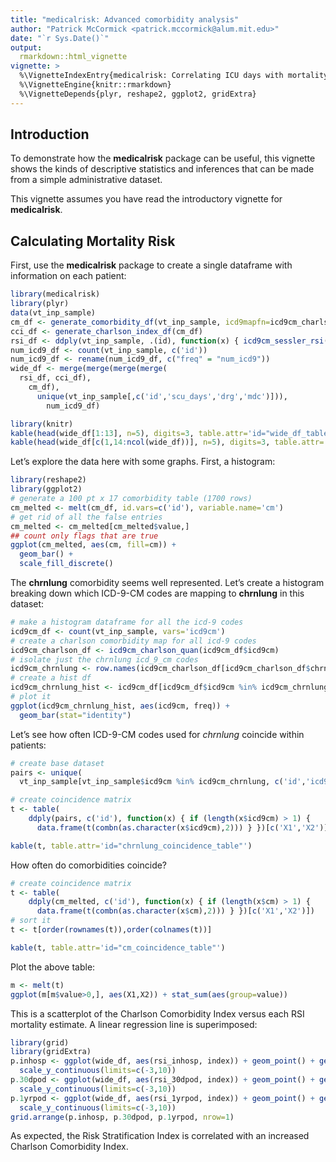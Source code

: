 ---
title: "medicalrisk: Advanced comorbidity analysis"
author: "Patrick McCormick <patrick.mccormick@alum.mit.edu>"
date: "`r Sys.Date()`"
output: 
  rmarkdown::html_vignette
vignette: >
  %\VignetteIndexEntry{medicalrisk: Correlating ICU days with mortality risk and comorbidities}
  %\VignetteEngine{knitr::rmarkdown}
  %\VignetteDepends{plyr, reshape2, ggplot2, gridExtra}
---

Introduction
------------
To demonstrate how the **medicalrisk** package can be useful, this vignette shows the kinds of 
descriptive statistics and inferences that can be made from a simple administrative dataset.

This vignette assumes you have read the introductory vignette for **medicalrisk**.

Calculating Mortality Risk
------------

First, use the **medicalrisk** package to create a single dataframe with information on each patient:

```{r}
library(medicalrisk)
library(plyr)
data(vt_inp_sample)
cm_df <- generate_comorbidity_df(vt_inp_sample, icd9mapfn=icd9cm_charlson_quan)
cci_df <- generate_charlson_index_df(cm_df)
rsi_df <- ddply(vt_inp_sample, .(id), function(x) { icd9cm_sessler_rsi(x$icd9cm) } )
num_icd9_df <- count(vt_inp_sample, c('id'))
num_icd9_df <- rename(num_icd9_df, c("freq" = "num_icd9"))
wide_df <- merge(merge(merge(merge(
  rsi_df, cci_df), 
    cm_df), 
      unique(vt_inp_sample[,c('id','scu_days','drg','mdc')])),
        num_icd9_df)
```

```{r, results='asis', echo=F}
library(knitr)
kable(head(wide_df[1:13], n=5), digits=3, table.attr='id="wide_df_table"')
kable(head(wide_df[c(1,14:ncol(wide_df))], n=5), digits=3, table.attr='id="wide_df_table"')
```

Let's explore the data here with some graphs.  First, a histogram:

```{r hist, fig.width=10, fig.height=4, cache=F}
library(reshape2)
library(ggplot2)
# generate a 100 pt x 17 comorbidity table (1700 rows)
cm_melted <- melt(cm_df, id.vars=c('id'), variable.name='cm')
# get rid of all the false entries
cm_melted <- cm_melted[cm_melted$value,]
## count only flags that are true
ggplot(cm_melted, aes(cm, fill=cm)) + 
  geom_bar() + 
  scale_fill_discrete()
```

The **chrnlung** comorbidity seems well represented.  Let's create a histogram breaking 
down which ICD-9-CM codes are mapping to **chrnlung** in this dataset:

```{r hist_chrnlung, fig.width=6, fig.height=4, cache=T}
# make a histogram dataframe for all the icd-9 codes
icd9cm_df <- count(vt_inp_sample, vars='icd9cm')
# create a charlson comorbidity map for all icd-9 codes
icd9cm_charlson_df <- icd9cm_charlson_quan(icd9cm_df$icd9cm)
# isolate just the chrnlung icd_9_cm codes
icd9cm_chrnlung <- row.names(icd9cm_charlson_df[icd9cm_charlson_df$chrnlung,])
# create a hist df
icd9cm_chrnlung_hist <- icd9cm_df[icd9cm_df$icd9cm %in% icd9cm_chrnlung,]
# plot it
ggplot(icd9cm_chrnlung_hist, aes(icd9cm, freq)) + 
  geom_bar(stat="identity")
```

Let's see how often ICD-9-CM codes used for *chrnlung* coincide within patients:
```{r coincide_icd9}
# create base dataset
pairs <- unique(
  vt_inp_sample[vt_inp_sample$icd9cm %in% icd9cm_chrnlung, c('id','icd9cm')])

# create coincidence matrix
t <- table(
    ddply(pairs, c('id'), function(x) { if (length(x$icd9cm) > 1) {
      data.frame(t(combn(as.character(x$icd9cm),2))) } })[c('X1','X2')])
```
```{r, results='asis', echo=F}
kable(t, table.attr='id="chrnlung_coincidence_table"')
```

How often do comorbidities coincide?

```{r coincide_cm}
# create coincidence matrix
t <- table(
    ddply(cm_melted, c('id'), function(x) { if (length(x$cm) > 1) {
      data.frame(t(combn(as.character(x$cm),2))) } })[c('X1','X2')])
# sort it
t <- t[order(rownames(t)),order(colnames(t))]
```
```{r, results='asis', echo=F}
kable(t, table.attr='id="cm_coincidence_table"')
```

Plot the above table:

```{r fig.width=8, fig.height=4, cache=T}
m <- melt(t)
ggplot(m[m$value>0,], aes(X1,X2)) + stat_sum(aes(group=value))
```

This is a scatterplot of the Charlson Comorbidity Index
versus each RSI mortality estimate.  A linear regression line is superimposed:

```{r scatterplot, fig.width=10, fig.height=3, cache=T}
library(grid)
library(gridExtra)
p.inhosp <- ggplot(wide_df, aes(rsi_inhosp, index)) + geom_point() + geom_smooth(method=lm) +
  scale_y_continuous(limits=c(-3,10))
p.30dpod <- ggplot(wide_df, aes(rsi_30dpod, index)) + geom_point() + geom_smooth(method=lm) +
  scale_y_continuous(limits=c(-3,10))
p.1yrpod <- ggplot(wide_df, aes(rsi_1yrpod, index)) + geom_point() + geom_smooth(method=lm) +
  scale_y_continuous(limits=c(-3,10))
grid.arrange(p.inhosp, p.30dpod, p.1yrpod, nrow=1)
```

As expected, the Risk Stratification Index is correlated with an increased Charlson Comorbidity Index.
